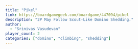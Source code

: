 ```yaml
---
title: "Pikel"
link: https://boardgamegeek.com/boardgame/447094/pikel
description: "2P May Follow Scout-Like Domino Shedding."
author: 
  - "Srinivas Vasudevan"
player_count: 2
categories: ["domino", "climbing", "shedding"]
---
```

